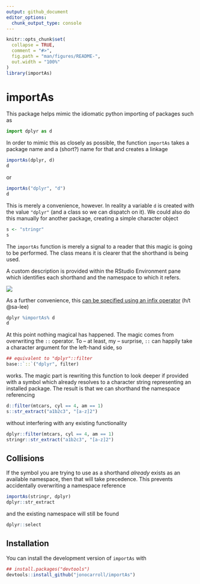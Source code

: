 ```yaml
---
output: github_document
editor_options: 
  chunk_output_type: console
---
```


<!-- README.md is generated from README.Rmd. Please edit that file -->

```r
knitr::opts_chunk$set(
  collapse = TRUE,
  comment = "#>",
  fig.path = "man/figures/README-",
  out.width = "100%"
)
library(importAs)
```

# importAs

This package helps mimic the idiomatic python importing of packages such as

```python
import dplyr as d
```

In order to mimic this as closely as possible, the function `importAs` takes a 
package name and a (short?) name for that and creates a linkage

```r
importAs(dplyr, d)
d
```

or

```r
importAs("dplyr", "d")
d
```

This is merely a convenience, however. In reality a variable `d` is created 
with the value `"dplyr"` (and a class so we can dispatch on it). We could also 
do this manually for another package, creating a simple character object

```r
s <- "stringr"
s
```

The `importAs` function is merely a signal to a reader that this magic is going to 
be performed. The class means it is clearer that the shorthand is being used.

A custom description is provided within the RStudio Environment pane which 
identifies each shorthand and the namespace to which it refers.

![](./tools/environment.png)

As a further convenience, this [can be specified using an infix operator](https://github.com/jonocarroll/importAs/issues/1) (h/t @sa-lee)

```r
dplyr %importAs% d
d
```

At this point nothing magical has happened. The magic comes from overwriting the `::`
operator. To -- at least, my -- surprise, `::` can happily take a character argument 
for the left-hand side, so 

```r
## equivalent to "dplyr"::filter
base::`::`("dplyr", filter)
```

works. The magic part is rewriting this function to look deeper if provided with a 
symbol which already resolves to a character string representing an installed 
package. The result is that we can shorthand the namespace referencing

```r
d::filter(mtcars, cyl == 4, am == 1)
s::str_extract("a1b2c3", "[a-z]2")
```

without interfering with any existing functionality

```r
dplyr::filter(mtcars, cyl == 4, am == 1)
stringr::str_extract("a1b2c3", "[a-z]2")
```

## Collisions

If the symbol you are trying to use as a shorthand _already_ exists as an available 
namespace, then that will take precedence. This prevents accidentally overwriting 
a namespace reference

```r
importAs(stringr, dplyr)
dplyr::str_extract
```

and the existing namespace will still be found

```r
dplyr::select
```

## Installation

You can install the development version of `importAs` with

```r
## install.packages("devtools")
devtools::install_github("jonocarroll/importAs")
```
